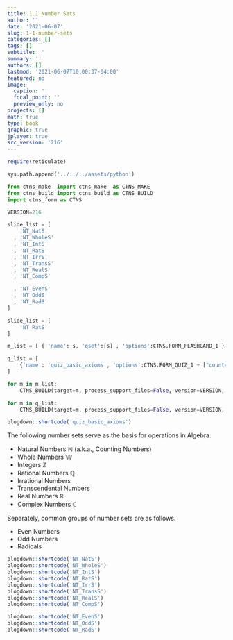 ```yaml
---
title: 1.1 Number Sets
author: ''
date: '2021-06-07'
slug: 1-1-number-sets
categories: []
tags: []
subtitle: ''
summary: ''
authors: []
lastmod: '2021-06-07T10:00:37-04:00'
featured: no
image:
  caption: ''
  focal_point: ''
  preview_only: no
projects: []
math: true
type: book
graphic: true
jplayer: true
src_version: '216'
---
```

```r
require(reticulate)
```

```python
sys.path.append('../../../assets/python')

from ctns_make  import ctns_make  as CTNS_MAKE
from ctns_build import ctns_build as CTNS_BUILD
import ctns_form as CTNS

VERSION=216
```

```python
slide_list = [
    'NT_NatS'
  , 'NT_WholeS'
  , 'NT_IntS'
  , 'NT_RatS'
  , 'NT_IrrS'
  , 'NT_TransS'
  , 'NT_RealS'
  , 'NT_CompS'

  , 'NT_EvenS'
  , 'NT_OddS'
  , 'NT_RadS'
]

slide_list = [
    'NT_RatS'
]

m_list = [ { 'name': s, 'qset':[s] , 'options':CTNS.FORM_FLASHCARD_1 } for s in slide_list ]

q_list = [
    {'name': 'quiz_basic_axioms', 'options':CTNS.FORM_QUIZ_1 + ["count=11"], 'qset': slide_list}
]
```

```python
for m in m_list:
    CTNS_BUILD(target=m, process_support_files=False, version=VERSION, write_image=True, encrypt=False)
```

```python
for m in q_list:
    CTNS_BUILD(target=m, process_support_files=False, version=VERSION, write_image=False, encrypt=False)
```

```r
blogdown::shortcode('quiz_basic_axioms')
```

The following number sets serve as the basis for operations in Algebra.

- Natural Numbers $\mathbb{N}$ (a.k.a., Counting Numbers)
- Whole Numbers $\mathbb{W}$
- Integers $\mathbb{Z}$
- Rational Numbers $\mathbb{Q}$
- Irrational Numbers
- Transcendental Numbers
- Real Numbers $\mathbb{R}$
- Complex Numbers $\mathbb{C}$

Separately, common groups of number sets are as follows.

- Even Numbers
- Odd Numbers
- Radicals

```r
blogdown::shortcode('NT_NatS')
blogdown::shortcode('NT_WholeS')
blogdown::shortcode('NT_IntS')
blogdown::shortcode('NT_RatS')
blogdown::shortcode('NT_IrrS')
blogdown::shortcode('NT_TransS')
blogdown::shortcode('NT_RealS')
blogdown::shortcode('NT_CompS')

blogdown::shortcode('NT_EvenS')
blogdown::shortcode('NT_OddS')
blogdown::shortcode('NT_RadS')
```
